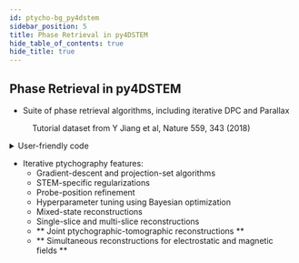```yaml
---
id: ptycho-bg_py4dstem
sidebar_position: 5
title: Phase Retrieval in py4DSTEM
hide_table_of_contents: true
hide_title: true
---
```




## Phase Retrieval in py4DSTEM

- Suite of phase retrieval algorithms, including iterative DPC and Parallax

<Figure>
<Py4DSTEMImage width="100%" height="auto"/>
<figcaption> Tutorial dataset from Y Jiang et al, Nature 559, 343 (2018) </figcaption>
</Figure>

<details>
  <summary> User-friendly code </summary>

```python  
  ptycho = SingleslicePtychographicReconstruction(
      datacube=dataset,
      energy = 80e3,
      semiangle_cutoff = 21.4,
  ).preprocess(
      fit_function = "plane", # de-scan correction
  ).reconstruct(
      max_iter = 8,
      step_size = 0.5,
      gaussian_filter_sigma = 0.3, # A
  ).visualize(
  )
```

Check out our tutorial notebooks [here](https://github.com/py4dstem/py4DSTEM_tutorials/tree/main/notebooks), and our recent preprint [arXiv:2309.05250](https://arxiv.org/abs/2309.05250)!  
See also poster #1289 by Dr. Stephanie Ribet today!

</details>

- Iterative ptychography features:
  - Gradient-descent and projection-set algorithms
  - STEM-specific regularizations
  - Probe-position refinement
  - Hyperparameter tuning using Bayesian optimization
  - Mixed-state reconstructions
  - Single-slice and multi-slice reconstructions
  - ** Joint ptychographic-tomographic reconstructions **
  - ** Simultaneous reconstructions for electrostatic and magnetic fields **


